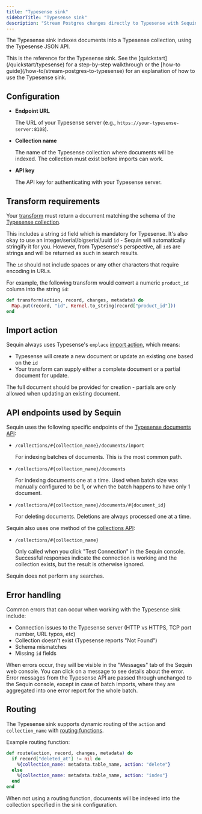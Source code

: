 ```yaml
---
title: "Typesense sink"
sidebarTitle: "Typesense sink"
description: "Stream Postgres changes directly to Typesense with Sequin's Typesense sink."
---
```


The Typesense sink indexes documents into a Typesense collection, using the Typesense JSON API.

<Tip>
  This is the reference for the Typesense sink. See the [quickstart](/quickstart/typesense) for a step-by-step walkthrough or the [how-to guide](/how-to/stream-postgres-to-typesense) for an explanation of how to use the Typesense sink.
</Tip>

## Configuration

- **Endpoint URL**

    The URL of your Typesense server (e.g., `https://your-typesense-server:8108`).

- **Collection name**

    The name of the Typesense collection where documents will be indexed. The collection must exist before imports can work.

- **API key**

    The API key for authenticating with your Typesense server.

## Transform requirements

Your [transform](/reference/transforms) must return a document matching the schema of the [Typesense collection](https://typesense.org/docs/28.0/api/collections.html#create-a-collection).

This includes a string `id` field which is mandatory for Typesense.
It's also okay to use an integer/serial/bigserial/uuid `id` - Sequin will automatically stringify it for you.
However, from Typesense's perspective, all `id`s are strings and will be returned as such in search results.

<Note>The `id` should not include spaces or any other characters that require encoding in URLs.</Note>

For example, the following transform would convert a numeric `product_id` column into the string `id`:
```elixir
def transform(action, record, changes, metadata) do
  Map.put(record, "id", Kernel.to_string(record["product_id"]))
end
```

## Import action

Sequin always uses Typesense's `emplace` [import action](https://typesense.org/docs/28.0/api/documents.html#action-modes-create-upsert-update-emplace), which means:

- Typesense will create a new document or update an existing one based on the `id`
- Your transform can supply either a complete document or a partial document for update.

<Note> The full document should be provided for creation -  partials are only allowed when updating an existing document. </Note>

## API endpoints used by Sequin

Sequin uses the following specific endpoints of the [Typesense documents API](https://typesense.org/docs/28.0/api/documents.html):

- `/collections/#{collection_name}/documents/import`

  For indexing batches of documents.  This is the most common path.

- `/collections/#{collection_name}/documents`

  For indexing documents one at a time.
  Used when batch size was manually configured to be 1, or when the batch happens to have only 1 document.

- `/collections/#{collection_name}/documents/#{document_id}`

  For deleting documents.  Deletions are always processed one at a time.

Sequin also uses one method of the [collections API](https://typesense.org/docs/28.0/api/collections.html):

- `/collections/#{collection_name}`

  Only called when you click "Test Connection" in the Sequin console.
  Successful responses indicate the connection is working and the collection exists, but the result is otherwise ignored.  

Sequin does not perform any searches.

## Error handling

Common errors that can occur when working with the Typesense sink include:

- Connection issues to the Typesense server (HTTP vs HTTPS, TCP port number, URL typos, etc)
- Collection doesn't exist (Typesense reports "Not Found")
- Schema mismatches
- Missing `id` fields

When errors occur, they will be visible in the "Messages" tab of the Sequin web console. You can click on a message to see details about the error.
Error messages from the Typesense API are passed through unchanged to the Sequin console, except in case of batch imports, where they are aggregated into one error report for the whole batch.

## Routing

The Typesense sink supports dynamic routing of the `action` and `collection_name` with [routing functions](/reference/routing).

Example routing function:

```elixir
def route(action, record, changes, metadata) do
  if record["deleted_at"] != nil do
    %{collection_name: metadata.table_name, action: "delete"}
  else
    %{collection_name: metadata.table_name, action: "index"}
  end
end
```

When not using a routing function, documents will be indexed into the collection specified in the sink configuration.

